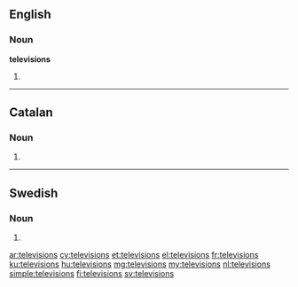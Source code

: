 ==English==

===Noun===
'''televisions'''

# {{plural of|television}}

----

==Catalan==

===Noun===
{{ca-noun-form}}

# {{plural of|televisió|lang=ca|nocat=1}}

----

==Swedish==

===Noun===
{{head|sv|noun form}}

# {{sv-noun-form-indef-gen|television}}

[[ar:televisions]]
[[cy:televisions]]
[[et:televisions]]
[[el:televisions]]
[[fr:televisions]]
[[ku:televisions]]
[[hu:televisions]]
[[mg:televisions]]
[[my:televisions]]
[[nl:televisions]]
[[simple:televisions]]
[[fi:televisions]]
[[sv:televisions]]
